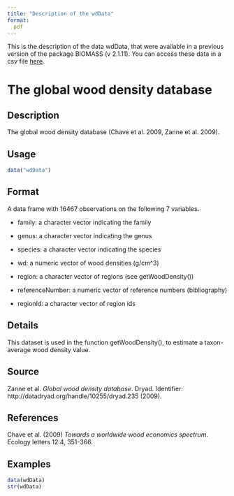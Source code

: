 ```yaml
---
title: "Description of the wdData"
format:
  pdf
---
```


This is the description of the data wdData, that were available in a previous version of the package BIOMASS (v 2.1.11).
You can access these data in a csv file [here](https://geraldinederroire.github.io/Course_R_Forest_Sciences/5_graph/data/wdData.csv){preview-link="false"}.

# The global wood density database

## Description
The global wood density database (Chave et al. 2009, Zanne et al. 2009).

## Usage

```r
data("wdData")
```

## Format
A data frame with 16467 observations on the following 7 variables.

* family: a character vector indicating the family

* genus: a character vector indicating the genus

* species: a character vector indicating the species

* wd: a numeric vector of wood densities (g/cm^3)

* region: a character vector of regions (see getWoodDensity())

* referenceNumber: a numeric vector of reference numbers (bibliography)

* regionId: a character vector of region ids

## Details

This dataset is used in the function getWoodDensity(), to estimate a taxon-average wood density value.

## Source

Zanne et al. *Global wood density database*. Dryad. Identifier: http://datadryad.org/handle/10255/dryad.235 (2009).

## References
Chave et al. (2009) *Towards a worldwide wood economics spectrum*. Ecology letters 12:4, 351-366.

## Examples

```r
data(wdData)
str(wdData)
```

